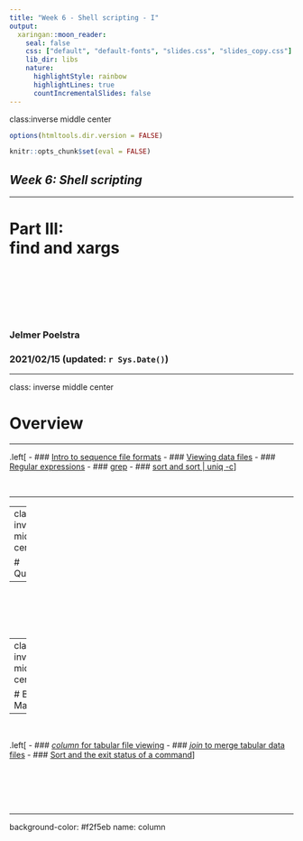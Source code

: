 ```yaml
---
title: "Week 6 - Shell scripting - I"
output:
  xaringan::moon_reader:
    seal: false
    css: ["default", "default-fonts", "slides.css", "slides_copy.css"]
    lib_dir: libs
    nature:
      highlightStyle: rainbow
      highlightLines: true
      countIncrementalSlides: false
---
```

class:inverse middle center

```r
options(htmltools.dir.version = FALSE)

knitr::opts_chunk$set(eval = FALSE)
```

## *Week 6: Shell scripting*

----

# Part III: <br> find and xargs

<br> <br> <br> <br> <br>

### Jelmer Poelstra
### 2021/02/15 (updated: `r Sys.Date()`)

---

class: inverse middle center

# Overview

----

.left[
- ### [Intro to sequence file formats](#seqfiles)
- ### [Viewing data files](#view)
- ### [Regular expressions](#regex)
- ### [grep](#grep)
- ### [sort and sort | uniq -c](#sort-uniq)
]

<br>

---


---
class: inverse middle center

# Questions?

----

<br> <br> <br> <br>

---
class: inverse middle center

# Bonus Materials

----

<br>

.left[
- ### [*column* for tabular file viewing](#exit-status)
- ### [*join* to merge tabular data files](#join)
- ### [Sort and the exit status of a command](#exit-status)
]

<br> <br> <br> <br>

---
background-color: #f2f5eb
name: column
